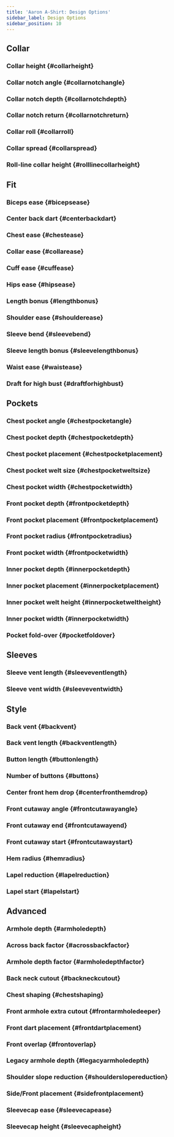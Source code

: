 ```yaml
---
title: 'Aaron A-Shirt: Design Options'
sidebar_label: Design Options
sidebar_position: 10
---
```



<!-------------------------------------->

## Collar

### Collar height {#collarheight}

<Collarheight />

### Collar notch angle {#collarnotchangle}

<Collarnotchangle />

### Collar notch depth {#collarnotchdepth}

<Collarnotchdepth />

### Collar notch return {#collarnotchreturn}

<Collarnotchreturn />

### Collar roll {#collarroll}

<Collarroll />

### Collar spread {#collarspread}

<Collarspread />

### Roll-line collar height {#rolllinecollarheight}

<Rolllinecollarheight />

<!-------------------------------------->

## Fit

### Biceps ease {#bicepsease}

<Bicepsease />

### Center back dart {#centerbackdart}

<Centerbackdart />

### Chest ease {#chestease}

<Chestease />

### Collar ease {#collarease}

<Collarease />

### Cuff ease {#cuffease}

<Cuffease />

### Hips ease {#hipsease}

<Hipsease />

### Length bonus {#lengthbonus}

<Lengthbonus />

### Shoulder ease {#shoulderease}

<Shoulderease />

### Sleeve bend {#sleevebend}

<Sleevebend />

### Sleeve length bonus {#sleevelengthbonus}

<Sleevelengthbonus />

### Waist ease {#waistease}

<Waistease />

### Draft for high bust {#draftforhighbust}

<Draftforhighbust />

<!-------------------------------------->

## Pockets

### Chest pocket angle {#chestpocketangle}

<Chestpocketangle />

### Chest pocket depth {#chestpocketdepth}

<Chestpocketdepth />

### Chest pocket placement {#chestpocketplacement}

<Chestpocketplacement />

### Chest pocket welt size {#chestpocketweltsize}

<Chestpocketweltsize />

### Chest pocket width {#chestpocketwidth}

<Chestpocketwidth />

### Front pocket depth {#frontpocketdepth}

<Frontpocketdepth />

### Front pocket placement {#frontpocketplacement}

<Frontpocketplacement />

### Front pocket radius {#frontpocketradius}

<Frontpocketradius />

### Front pocket width {#frontpocketwidth}

<Frontpocketwidth />

### Inner pocket depth {#innerpocketdepth}

<Innerpocketdepth />

### Inner pocket placement {#innerpocketplacement}

<Innerpocketplacement />

### Inner pocket welt height {#innerpocketweltheight}

<Innerpocketweltheight />

### Inner pocket width {#innerpocketwidth}

<Innerpocketwidth />

### Pocket fold-over {#pocketfoldover}

<Pocketfoldover />

<!-------------------------------------->

## Sleeves

### Sleeve vent length {#sleeveventlength}

<Sleeveventlength />

### Sleeve vent width {#sleeveventwidth}

<Sleeveventwidth />

<!-------------------------------------->

## Style

### Back vent {#backvent}

<Backvent />

### Back vent length {#backventlength}

<Backventlength />

### Button length {#buttonlength}

<Buttonlength />

### Number of buttons {#buttons}

<Buttons />

### Center front hem drop {#centerfronthemdrop}

<Centerfronthemdrop />

### Front cutaway angle {#frontcutawayangle}

<Frontcutawayangle />

### Front cutaway end {#frontcutawayend}

<Frontcutawayend />

### Front cutaway start {#frontcutawaystart}

<Frontcutawaystart />

### Hem radius {#hemradius}

<Hemradius />

### Lapel reduction {#lapelreduction}

<Lapelreduction />

### Lapel start {#lapelstart}

<Lapelstart />

<!-------------------------------------->

## Advanced

### Armhole depth {#armholedepth}

<Armholedepth />

### Across back factor {#acrossbackfactor}

<Acrossbackfactor />

### Armhole depth factor {#armholedepthfactor}

<Armholedepthfactor />

### Back neck cutout {#backneckcutout}

<Backneckcutout />

### Chest shaping {#chestshaping}

<Chestshaping />

### Front armhole extra cutout {#frontarmholedeeper}

<Frontarmholedeeper />

### Front dart placement {#frontdartplacement}

<Frontdartplacement />

### Front overlap {#frontoverlap}

<Frontoverlap />

### Legacy armhole depth {#legacyarmholedepth}

<Legacyarmholedepth />

### Shoulder slope reduction {#shoulderslopereduction}

<Shoulderslopereduction />

### Side/Front placement {#sidefrontplacement}

<Sidefrontplacement />

### Sleevecap ease {#sleevecapease}

<Sleevecapease />

### Sleevecap height {#sleevecapheight}

<Sleevecapheight />
